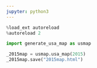 ```yaml
---
jupyter: python3
---
```


```python
%load_ext autoreload
%autoreload 2
```

```python
import generate_usa_map as usmap
```

```python
_2015map = usmap.usa_map(2015)
_2015map.save("2015map.html")
```

